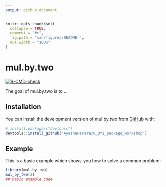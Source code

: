 ```yaml
---
output: github_document
---
```


<!-- README.md is generated from README.Rmd. Please edit that file -->

```r
knitr::opts_chunk$set(
  collapse = TRUE,
  comment = "#>",
  fig.path = "man/figures/README-",
  out.width = "100%"
)
```

# mul.by.two

<!-- badges: start -->
[![R-CMD-check](https://github.com/AyeshaPerera/mul.by.two/actions/workflows/R-CMD-check.yaml/badge.svg)](https://github.com/AyeshaPerera/mul.by.two/actions/workflows/R-CMD-check.yaml)
<!-- badges: end -->

The goal of mul.by.two is to ...

## Installation

You can install the development version of mul.by.two from [GitHub](https://github.com/) with:

``` r
# install.packages("devtools")
devtools::install_github("AyeshaPerera/R_DYI_package_workshop")
```

## Example

This is a basic example which shows you how to solve a common problem:

```r
library(mul.by.two)
mul_by_two(2)
## basic example code
```

